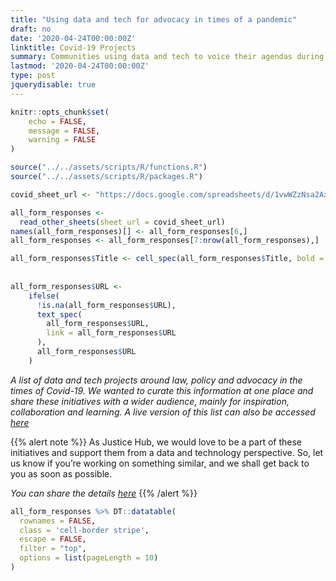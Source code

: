 ```yaml
---
title: "Using data and tech for advocacy in times of a pandemic"
draft: no
date: '2020-04-24T00:00:00Z'
linktitle: Covid-19 Projects
summary: Communities using data and tech to voice their agendas during Covid-19
lastmod: '2020-04-24T00:00:00Z'
type: post
jquerydisable: true
---
```


```r
knitr::opts_chunk$set(
	echo = FALSE,
	message = FALSE,
	warning = FALSE
)
```

```r
source("../../assets/scripts/R/functions.R")
source("../../assets/scripts/R/packages.R")
```

```r
covid_sheet_url <- "https://docs.google.com/spreadsheets/d/1vwWZzNsa2AxBcLeid88dU0RmmseyJiF2eMYJvberV4w/edit?usp=sharing"

all_form_responses <-
  read_other_sheets(sheet_url = covid_sheet_url)
names(all_form_responses)[] <- all_form_responses[6,]
all_form_responses <- all_form_responses[7:nrow(all_form_responses),]

all_form_responses$Title <- cell_spec(all_form_responses$Title, bold = TRUE)
  
  
all_form_responses$URL <-
    ifelse(
      !is.na(all_form_responses$URL),
      text_spec(
        all_form_responses$URL,
        link = all_form_responses$URL
      ),
      all_form_responses$URL
    )
```

_A list of data and tech projects around law, policy and advocacy in the times of Covid-19.  We wanted to curate this information at one place and share these initiatives with a wider audience, mainly for inspiration, collaboration and learning. A live version of this list can also be accessed [here](https://bit.ly/justicehub-covid)_

{{% alert note %}}
As Justice Hub, we would love to be a part of these initiatives and support them from a data and technology perspective. So, let us know if you're working on something similar, and we shall get back to you as soon as possible. 

_You can share the details [here](https://tinyurl.com/jh-covid-survey)_
{{% /alert %}}

```r
all_form_responses %>% DT::datatable(
  rownames = FALSE,
  class = 'cell-border stripe',
  escape = FALSE,
  filter = "top",
  options = list(pageLength = 10)
)
```
